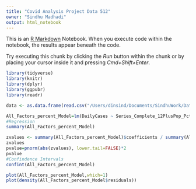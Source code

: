 ```yaml
---
title: "Covid Analysis Project Data 512"
owner: "Sindhu Madhadi"
output: html_notebook
---
```


This is an [R Markdown](http://rmarkdown.rstudio.com) Notebook. When you execute code within the notebook, the results appear beneath the code. 

Try executing this chunk by clicking the *Run* button within the chunk or by placing your cursor inside it and pressing *Cmd+Shift+Enter*. 

```r
library(tidyverse)
library(knitr)
library(dplyr)
library(ggpubr)
library(readr)
```


```r

data <- as.data.frame(read.csv("/Users/dinsind/Documents/SindhuWork/Data_512/A6_project_presentation/Dupgae_Vaccines_cleaned_data.csv"))
```

```r
All_Factors_percent_Model=lm(DailyCases ~ Series_Complete_12PlusPop_Pct+Series_Complete_18PlusPop_Pct+Series_Complete_65PlusPop_Pct, data =data)
#Regression 
summary(All_Factors_percent_Model)
```


```r
zvalues <- summary(All_Factors_percent_Model)$coefficients / summary(All_Factors_percent_Model)$standard.errors
zvalues
pvalue=pnorm(abs(zvalues), lower.tail=FALSE)*2
pvalue
#Confindence Intervals
confint(All_Factors_percent_Model)
```


```r
plot(All_Factors_percent_Model,which=1)
plot(density(All_Factors_percent_Model$residuals))
```

```r

```






